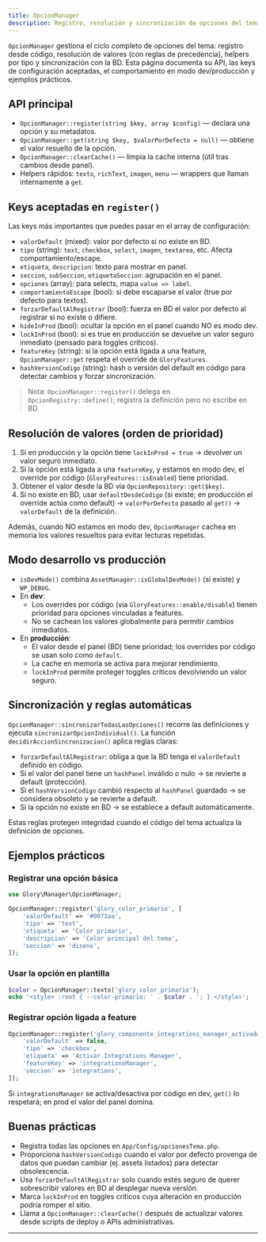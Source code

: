 ```yaml
---
title: OpcionManager
description: Registro, resolución y sincronización de opciones del tema con OpcionManager
---
```


`OpcionManager` gestiona el ciclo completo de opciones del tema: registro desde código,
resolución de valores (con reglas de precedencia), helpers por tipo y sincronización con la BD.
Esta página documenta su API, las keys de configuración aceptadas, el comportamiento en modo dev/producción
y ejemplos prácticos.

## API principal

- `OpcionManager::register(string $key, array $config)` — declara una opción y su metadatos.
- `OpcionManager::get(string $key, $valorPorDefecto = null)` — obtiene el valor resuelto de la opción.
- `OpcionManager::clearCache()` — limpia la cache interna (útil tras cambios desde panel).
- Helpers rápidos: `texto`, `richText`, `imagen`, `menu` — wrappers que llaman internamente a `get`.

## Keys aceptadas en `register()`

Las keys más importantes que puedes pasar en el array de configuración:

- `valorDefault` (mixed): valor por defecto si no existe en BD.
- `tipo` (string): `text`, `checkbox`, `select`, `imagen`, `textarea`, etc. Afecta comportamiento/escape.
- `etiqueta`, `descripcion`: texto para mostrar en panel.
- `seccion`, `subSeccion`, `etiquetaSeccion`: agrupación en el panel.
- `opciones` (array): para selects, mapa `value => label`.
- `comportamientoEscape` (bool): si debe escaparse el valor (true por defecto para textos).
- `forzarDefaultAlRegistrar` (bool): fuerza en BD el valor por defecto al registrar si no existe o difiere.
- `hideInProd` (bool): ocultar la opción en el panel cuando NO es modo dev.
- `lockInProd` (bool): si es true en producción se devuelve un valor seguro inmediato (pensado para toggles críticos).
- `featureKey` (string): si la opción está ligada a una feature, `OpcionManager::get` respeta el override de `GloryFeatures`.
- `hashVersionCodigo` (string): hash o versión del default en código para detectar cambios y forzar sincronización.

> Nota: `OpcionManager::register()` delega en `OpcionRegistry::define()`; registra la definición pero no escribe en BD.

## Resolución de valores (orden de prioridad)

1. Si en producción y la opción tiene `lockInProd = true` → devolver un valor seguro inmediato.
2. Si la opción está ligada a una `featureKey`, y estamos en modo dev, el override por código (`GloryFeatures::isEnabled`) tiene prioridad.
3. Obtener el valor desde la BD via `OpcionRepository::get($key)`.
4. Si no existe en BD, usar `defaultDesdeCodigo` (si existe; en producción el override actúa como default) → `valorPorDefecto` pasado al `get()` → `valorDefault` de la definición.

Además, cuando NO estamos en modo dev, `OpcionManager` cachea en memoria los valores resueltos para evitar lecturas repetidas.

## Modo desarrollo vs producción

- `isDevMode()` combina `AssetManager::isGlobalDevMode()` (si existe) y `WP_DEBUG`.
- En **dev**:
  - Los overrides por código (via `GloryFeatures::enable/disable`) tienen prioridad para opciones vinculadas a features.
  - No se cachean los valores globalmente para permitir cambios inmediatos.
- En **producción**:
  - El valor desde el panel (BD) tiene prioridad; los overrides por código se usan solo como `default`.
  - La cache en memoria se activa para mejorar rendimiento.
  - `lockInProd` permite proteger toggles críticos devolviendo un valor seguro.

## Sincronización y reglas automáticas

`OpcionManager::sincronizarTodasLasOpciones()` recorre las definiciones y ejecuta `sincronizarOpcionIndividual()`.
La función `decidirAccionSincronizacion()` aplica reglas claras:

- `forzarDefaultAlRegistrar`: obliga a que la BD tenga el `valorDefault` definido en código.
- Si el valor del panel tiene un `hashPanel` inválido o nulo → se revierte a default (protección).
- Si el `hashVersionCodigo` cambió respecto al `hashPanel` guardado → se considera obsoleto y se revierte a default.
- Si la opción no existe en BD → se establece a default automáticamente.

Estas reglas protegen integridad cuando el código del tema actualiza la definición de opciones.

## Ejemplos prácticos

### Registrar una opción básica

```php
use Glory\Manager\OpcionManager;

OpcionManager::register('glory_color_primario', [
    'valorDefault' => '#0073aa',
    'tipo' => 'text',
    'etiqueta' => 'Color primario',
    'descripcion' => 'Color principal del tema',
    'seccion' => 'diseno',
]);
```

### Usar la opción en plantilla

```php
$color = OpcionManager::texto('glory_color_primario');
echo '<style> :root { --color-primario: ' . $color . '; } </style>';
```

### Registrar opción ligada a feature

```php
OpcionManager::register('glory_componente_integrations_manager_activado', [
    'valorDefault' => false,
    'tipo' => 'checkbox',
    'etiqueta' => 'Activar Integrations Manager',
    'featureKey' => 'integrationsManager',
    'seccion' => 'integrations',
]);
```

Si `integrationsManager` se activa/desactiva por código en dev, `get()` lo respetará; en prod el valor del panel domina.

## Buenas prácticas

- Registra todas las opciones en `App/Config/opcionesTema.php`.
- Proporciona `hashVersionCodigo` cuando el valor por defecto provenga de datos que puedan cambiar (ej. assets listados) para detectar obsolescencia.
- Usa `forzarDefaultAlRegistrar` solo cuando estés seguro de querer sobrescribir valores en BD al desplegar nueva versión.
- Marca `lockInProd` en toggles críticos cuya alteración en producción podría romper el sitio.
- Llama a `OpcionManager::clearCache()` después de actualizar valores desde scripts de deploy o APIs administrativas.

---


